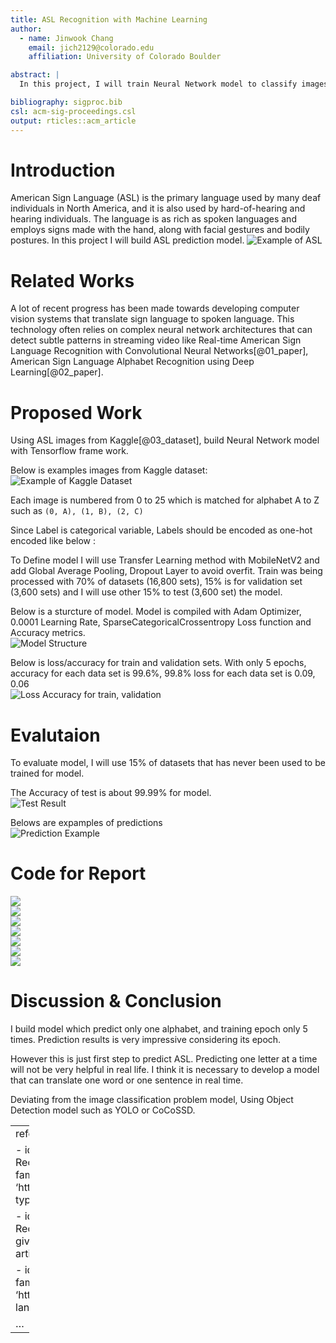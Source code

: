 ```yaml
---
title: ASL Recognition with Machine Learning
author:
  - name: Jinwook Chang
    email: jich2129@colorado.edu
    affiliation: University of Colorado Boulder

abstract: |
  In this project, I will train Neural Network model to classify images of American Sign Language (ASL) letters. After loading, examining, and preprocessing the data, I will train the network and test its performance.

bibliography: sigproc.bib
csl: acm-sig-proceedings.csl
output: rticles::acm_article
---
```




# Introduction 

American Sign Language (ASL) is the primary language used by many deaf individuals in North America, and it is also used by hard-of-hearing and hearing individuals. The language is as rich as spoken languages and employs signs made with the hand, along with facial gestures and bodily postures. In this project I will build ASL prediction model. ![Example of ASL](ASL.png)

# Related Works

A lot of recent progress has been made towards developing computer vision systems that translate sign language to spoken language. This technology often relies on complex neural network architectures that can detect subtle patterns in streaming video like Real-time American Sign Language Recognition with Convolutional Neural Networks[@01_paper], American Sign Language Alphabet Recognition using Deep Learning[@02_paper].

# Proposed Work

Using ASL images from Kaggle[@03_dataset], build Neural Network model with Tensorflow frame work.

Below is examples images from Kaggle dataset:  
![Example of Kaggle Dataset](ASL example.png)



Each image is numbered from 0 to 25 which is matched for alphabet A to Z such as `(0, A), (1, B), (2, C)`

Since Label is categorical variable, Labels should be encoded as one-hot encoded like below :

\begin{table}[ht]
\centering
\begin{tabular}{rrl}
  \hline
 & Lables & One Hot Encoded \\ 
  \hline
  1 & A 0 & [1, 0, 0] \\ 
  2 & B 1 & [0, 1, 0] \\ 
  3 & C 2 & [0, 0, 1] \\ 
  4 & A 0 & [1, 0, 0] \\ 
   \hline
\end{tabular}
\end{table}

To Define model I will use Transfer Learning method with MobileNetV2 and add Global Average Pooling, Dropout Layer to avoid overfit. Train was being processed with 70% of datasets (16,800 sets), 15% is for validation set (3,600 sets) and I will use other 15% to test (3,600 set) the model.


Below is a sturcture of model. Model is compiled with Adam Optimizer, 0.0001 Learning Rate, SparseCategoricalCrossentropy Loss function and Accuracy metrics.  
![Model Structure](Model Structure.png)

Below is loss/accuracy for train and validation sets.
With only 5 epochs, accuracy for each data set is 99.6%, 99.8%
loss for each data set is 0.09, 0.06  
![Loss Accuracy for train, validation](Loss Plot.png)

# Evalutaion

To evaluate model, I will use 15% of datasets that has never been used to be trained for model.

The Accuracy of test is about 99.99% for model.  
![Test Result](Test Result.png)

Belows are expamples of predictions  
![Prediction Example](Pred example.png)  


# Code for Report

![](code-1.png)  
![](code-2.png)  
![](code-3.png)  
![](code-4.png)  
![](code-5.png)  
![](code-6.png)  
![](code-7.png)  

# Discussion & Conclusion

I build model which predict only one alphabet, and training epoch only 5 times. Prediction results is very impressive considering its epoch.

However this is just first step to predict ASL. Predicting one letter at a time will not be very helpful in real life. I think it is necessary to develop a model that can translate one word or one sentence in real time.

Deviating from the image classification problem model, Using Object Detection model such as YOLO or CoCoSSD.



---
references:

- id: 01_paper
  title: Real-time American Sign Language Recognition with Convolutional Neural Networks
  author:
  - family: Garcia
    given: Brandon
  URL: 'http://cs231n.stanford.edu/reports/2016/pdfs/214_Report.pdf'
  type: article-journal

- id: 02_paper
  title: American Sign Language Alphabet Recognition using Deep Learning
  author:
  - family: Kasukurthi
    given: Nikhil
  URL: 'https://arxiv.org/pdf/1905.05487.pdf'
  type: article-journal

- id: 03_dataset
  title: Sign Language (ENG Alphabet)
  author:
  - family: Ruslan
    given: Bredun
  URL: 'https://www.kaggle.com/datasets/ruslanbredun/sign-language-eng-alphabet'
  type: url

...
---

